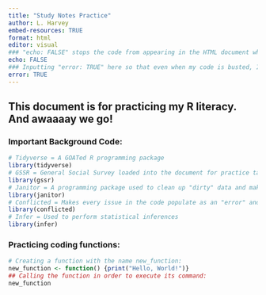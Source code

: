 ```yaml
---
title: "Study Notes Practice"
author: L. Harvey 
embed-resources: TRUE 
format: html
editor: visual
### "echo: FALSE" stops the code from appearing in the HTML document when I render this file. 
echo: FALSE 
### Inputting "error: TRUE" here so that even when my code is busted, I'm able to render the document and figure out what I did wrong. 
error: TRUE 
---
```


## This document is for practicing my R literacy. And awaaaay we go! 

### Important Background Code: 

```r
# Tidyverse = A GOATed R programming package 
library(tidyverse)
# GSSR = General Social Survey loaded into the document for practice tables. 
library(gssr)
# Janitor = A programming package used to clean up "dirty" data and make it easier to read. 
library(janitor)
# Conflicted = Makes every issue in the code populate as an "error" and forces users to fix the issue with the appropriate function(s). 
library(conflicted)
# Infer = Used to perform statistical inferences 
library(infer)
```

### Practicing coding functions:

```r
# Creating a function with the name new_function: 
new_function <- function() {print("Hello, World!")}
## Calling the function in order to execute its command: 
new_function
```

